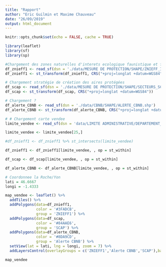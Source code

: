 ```yaml
---
title: "Rapport"
author: "Eric Guilmin et Maxime Chauveau"
date: "26/09/2019"
output: html_document
---
```


```r
knitr::opts_chunk$set(echo = FALSE, cache = TRUE)
```


```r
library(leaflet)
library(sf)
library(sp)

```



```r

#Chargement des zones naturelles d'interets ecologique faunistique et floristique
df_znieff1 <- read_sf(dsn = './data/MESURE DE PROTECTION/SHAPE/ZNIEFF_I.shp')
df_znieff1 <- st_transform(df_znieff1, CRS("+proj=longlat +datum=WGS84"))

# Chargement stratégie de création des aires protégées
df_scap <- read_sf(dsn = './data/MESURE DE PROTECTION/SHAPE/SECTEURS_SCAP.shp')
df_scap <- st_transform(df_scap, CRS("+proj=longlat +datum=WGS84"))

# Chargement ?
df_alerte_CBNB <- read_sf(dsn = './data/CBNB/SHAPE/ALERTE_CBNB.shp')
df_alerte_CBNB <- st_transform(df_alerte_CBNB, CRS("+proj=longlat +datum=WGS84"))

# # Chargement carte vendee
limite_vendee <- read_sf(dsn = 'data/LIMITE ADMINISTRATIVE/DEPARTEMENT_CARTO.shp')

limite_vendee <- limite_vendee[25,]
```


```r
#df_znieff1 <- df_znieff1 %>% st_intersects(limite_vendee)

df_znieff1 <- df_znieff1[limite_vendee, , op = st_within]

df_scap <- df_scap[limite_vendee, , op = st_within]

df_alerte_CBNB <- df_alerte_CBNB[limite_vendee, , op = st_within]

```




```r

# Coordonnee la Roche/Yon
lati = 46.6667
longi = -1.4333

map_vendee <- leaflet() %>%
  addTiles() %>%
  addPolygons(data=df_znieff1,
              color = '#3FADCB',
              group = 'ZNIEFF1') %>%
  addPolygons(data=df_scap,
              color = '#84AAE6',
              group = 'SCAP') %>%
  addPolygons(data=df_alerte_CBNB,
              color = '#8DA9CD',
              group = 'Alerte CBNB') %>%
  setView(lat = lati, lng = longi, zoom = 7) %>%
  addLayersControl(overlayGroups = c('ZNIEFF1','Alerte CBNB','SCAP'),baseGroups = c("Map", "Satellite", "Relief"))

map_vendee
```
















